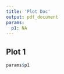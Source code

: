 ---
title: 'Plot Doc'
output: pdf_document
params:
  p1: NA
---

## Plot 1
```{r echo=FALSE}
params$p1
```
